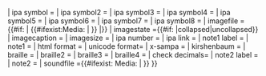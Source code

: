 {{Infobox IPA/core2
| above          = {{#if: {{{above|}}}<!--
 -->|{{{above|}}}<!-- input abovetext overwrites ipa symbol name
 -->|{{IPA symbol|{{{ipa symbol|}}}|{{PAGENAME}}|output=name}}<!-- show the page name if error
 -->}}
| ipa symbol    ={{{ipa symbol|}}}
| ipa symbol2   ={{{ipa symbol2|}}}<!-- 2...8: will be shown, but not used otherwise-->
| ipa symbol3   ={{{ipa symbol3|}}}
| ipa symbol4   ={{{ipa symbol4|}}}
| ipa symbol5   ={{{ipa symbol5|}}}
| ipa symbol6   ={{{ipa symbol6|}}}
| ipa symbol7   ={{{ipa symbol7|}}}
| ipa symbol8   ={{{ipa symbol8|}}}
<!--
-->
| imagefile     ={{#if: {{{imagefile|}}}<!--
 -->| {{#ifexist:Media:{{{imagefile|}}}<!--
 -->| {{{imagefile|}}}<!--
 -->}}<!--
 -->|}}<!-- no imagefile entered so no imagefilename -->
| imagestate    ={{#if: {{{ipa symbol|}}} |collapsed|uncollapsed}}
| imagecaption  ={{{imagecaption|}}}
| imagesize     ={{{imagesize|}}}<!--
-->
| ipa number    ={{{ipa number|}}}
| ipa link      ={{{ipa link|}}}
| note1 label   ={{{note1 label|}}}
| note1         ={{{note1|}}}<!--
-->
| html format   ={{{html format|}}}
| unicode format={{{unicode format|}}}
| x-sampa       ={{{x-sampa|}}}
| kirshenbaum   ={{{kirshenbaum|}}}
| braille       ={{{braille|}}}
| braille2      ={{{braille2|}}}
| braille3      ={{{braille3|}}}
| braille4      ={{{braille4|}}}
| check decimals={{{check decimals|}}}
| note2 label   ={{{note2 label|}}}
| note2         ={{{note2|}}}<!--
 compose & check soundfile name -->
| soundfile     ={{#ifexist: Media:{{{soundfile|}}} | {{{soundfile}}}}}
}}<noinclude>
{{documentation}}
</noinclude>